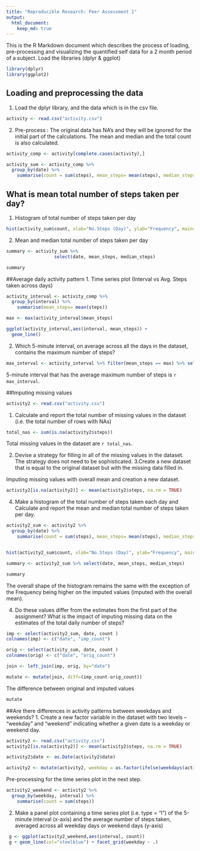 ```yaml
---
title: "Reproducible Research: Peer Assessment 1"
output: 
  html_document:
    keep_md: true
---
```

This is the R Markdown document which describes the process of loading, pre-processing and visualizing the quantified self data for a 2 month period of a subject. 
Load the libraries (dplyr & ggplot)
```r
library(dplyr)
library(ggplot2)
```
## Loading and preprocessing the data
1. Load the dplyr library, and the data which is in the csv file. 
```r
activity <- read.csv("activity.csv")

```
2. Pre-process : The original data has NA's and they will be ignored for the initial part of the calculations. The mean and median and the total count is also calculated. 
```r
activity_comp <- activity[complete.cases(activity),]

activity_sum <- activity_comp %>%
  group_by(date) %>%
    summarise(count = sum(steps), mean_steps= mean(steps), median_steps=median(steps))
```


## What is mean total number of steps taken per day?

1. Histogram of total number of steps taken per day

```r

hist(activity_sum$count, xlab="No.Steps (Day)", ylab="Frequency", main="Histogram of Steps/Day", col="steelblue")

```

2. Mean and median total number of steps taken per day

```r
summary <- activity_sum %>% 
                  select(date, mean_steps, median_steps)

summary
```

##Average daily activity pattern
1. Time series plot (Interval vs Avg. Steps taken across days)
```r
activity_interval <- activity_comp %>%
  group_by(interval) %>%
    summarise(mean_steps= mean(steps))

max <- max(activity_interval$mean_steps) 

ggplot(activity_interval,aes(interval, mean_steps)) +
  geom_line() 

```

2. Which 5-minute interval, on average across all the days in the dataset, contains the maximum number of steps?

```r
max_interval <- activity_interval %>% filter(mean_steps == max) %>% select(interval)
```

5-minute interval that has the average maximum number of steps is `r max_interval`. 

##Imputing missing values
```r
activity2 <- read.csv("activity.csv")
```

1. Calculate and report the total number of missing values in the dataset (i.e. the total number of rows with NAs)
```r
total_nas <- sum(is.na(activity2$steps))
```
Total missing values in the dataset are `r total_nas`. 

2. Devise a strategy for filling in all of the missing values in the dataset. The strategy does not need to be sophisticated.
3.Create a new dataset that is equal to the original dataset but with the missing data filled in.

Imputing missing values with overall mean and creation a new dataset.
```r
activity2[is.na(activity2)] <- mean(activity2$steps, na.rm = TRUE)

```

4. Make a histogram of the total number of steps taken each day and Calculate and report the mean and median total number of steps taken per day. 

```r
activity2_sum <- activity2 %>%
  group_by(date) %>%
    summarise(count = sum(steps), mean_steps= mean(steps), median_steps=median(steps))


hist(activity2_sum$count, xlab="No.Steps (Day)", ylab="Frequency", main="Histogram of Steps/Day", col="steelblue")

summary <- activity2_sum %>% select(date, mean_steps, median_steps)

summary

```

The overall shape of the histogram remains the same with the exception of the Frequency being higher on the imputed values (imputed with the overall mean). 

4. Do these values differ from the estimates from the first part of the assignment? What is the impact of imputing missing data on the estimates of the total daily number of steps?

```r
imp <- select(activity2_sum, date, count )
colnames(imp) <- c("date", "imp_count")

orig <- select(activity_sum, date, count )
colnames(orig) <- c("date", "orig_count")

join <- left_join(imp, orig, by="date")

mutate <- mutate(join, diff=(imp_count-orig_count))

```

The difference between original and imputed values
```r
mutate
```

##Are there differences in activity patterns between weekdays and weekends?
1. Create a new factor variable in the dataset with two levels -- "weekday" and "weekend" indicating whether a given date is a weekday or weekend day.

```r
activity2 <- read.csv("activity.csv")
activity2[is.na(activity2)] <- mean(activity2$steps, na.rm = TRUE)

activity2$date <- as.Date(activity2$date)

activity2 <- mutate(activity2, weekday = as.factor(ifelse(weekdays(activity2$date) %in% c("Saturday", "Sunday"), "Weekend", "Weekday")))

```
Pre-processing for the time series plot in the next step. 
```r
activity2_weekend <- activity2 %>%
  group_by(weekday, interval) %>%
    summarise(count = sum(steps))

```

2. Make a panel plot containing a time series plot (i.e. type = "l") of the 5-minute interval (x-axis) and the average number of steps taken, averaged across all weekday days or weekend days (y-axis)
```r
 g <- ggplot(activity2_weekend,aes(interval, count))  
 g + geom_line(col="steelblue") + facet_grid(weekday ~ .)
  
 ```